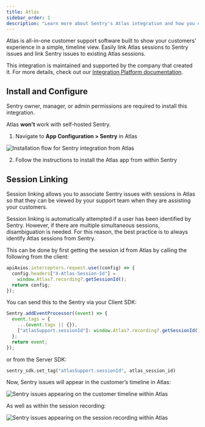 ```yaml
---
title: Atlas
sidebar_order: 1
description: "Learn more about Sentry's Atlas integration and how you can connect Atlas sessions directly to Sentry issues"
---
```


Atlas is all-in-one customer support software built to show your customers’ experience in a simple, timeline view. Easily link Atlas sessions to Sentry issues and link Sentry issues to existing Atlas sessions.

This integration is maintained and supported by the company that created it. For more details, check out our [Integration Platform documentation](/organization/integrations/integration-platform/).

## Install and Configure

<Alert>

Sentry owner, manager, or admin permissions are required to install this integration.

Atlas **won't** work with self-hosted Sentry.

</Alert>

1. Navigate to **App Configuration > Sentry** in Atlas

![Installation flow for Sentry integration from Atlas](./img/atlas_install.png)

2. Follow the instructions to install the Atlas app from within Sentry

## Session Linking

Session linking allows you to associate Sentry issues with sessions in Atlas so that they can be viewed by your support team when they are assisting your customers.

Session linking is automatically attempted if a user has been identified by Sentry. However, if there are multiple simultaneous sessions, disambiguation is needed. For this reason, the best practice is to always identify Atlas sessions from Sentry.

This can be done by first getting the session id from Atlas by calling the following from the client:

```javascript
apiAxios.interceptors.request.use((config) => {
  config.headers["X-Atlas-Session-Id"] =
    window.Atlas?.recording?.getSessionId();
  return config;
});
```

You can send this to the Sentry via your Client SDK:

```javascript
Sentry.addEventProcessor((event) => {
  event.tags = {
    ...(event.tags || {}),
    ["atlasSupport.sessionId"]: window.Atlas?.recording?.getSessionId(),
  };
  return event;
});
```

or from the Server SDK:

```python
sentry_sdk.set_tag("atlasSupport.sessionId", atlas_session_id)
```

Now, Sentry issues will appear in the customer’s timeline in Atlas:

![Sentry issues appearing on the customer timeline within Atlas](./img/atlas_timeline.png)

As well as within the session recording:

![Sentry issues appearing on the session recording within Atlas](./img/atlas_session.png)

